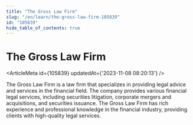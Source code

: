 ```yaml
---
title: "The Gross Law Firm"
slug: "/en/learn/the-gross-law-firm-105839"
id: "105839"
hide_table_of_contents: true
---
```



# The Gross Law Firm

<ArticleMeta id={105839} updatedAt={'2023-11-08 08:20:13'} />
<div className='border-solid border-b border-t-0 my-4 border-[var(--ifm-color-gray-300)]' />

The Gross Law Firm is a law firm that specializes in providing legal advice and services in the financial field. The company provides various financial legal services, including securities litigation, corporate mergers and acquisitions, and securities issuance. The Gross Law Firm has rich experience and professional knowledge in the financial industry, providing clients with high-quality legal services.
